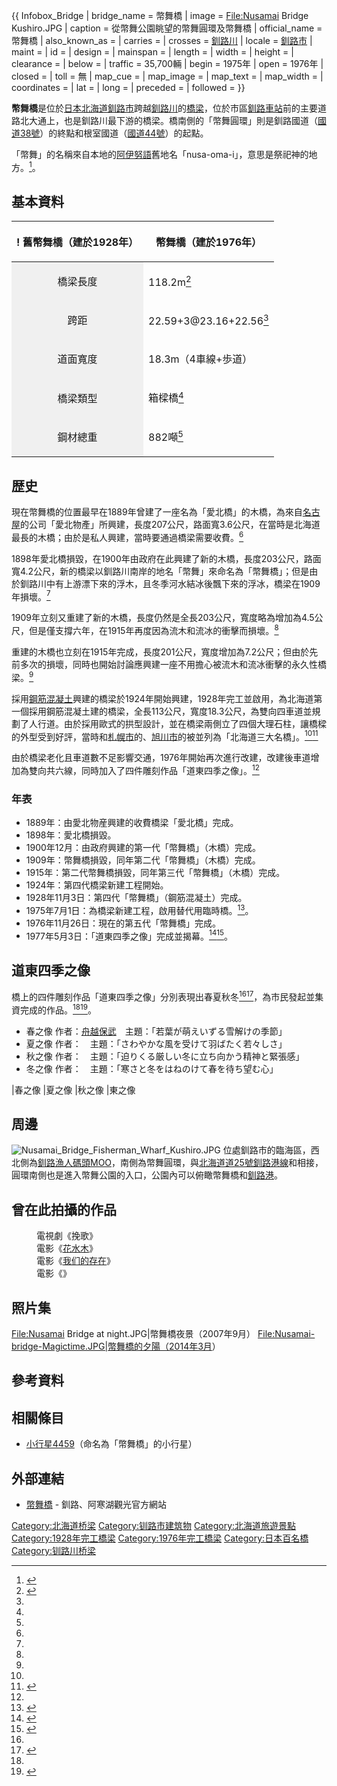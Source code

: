 {{ Infobox_Bridge
| bridge_name = 幣舞橋
| image = File:Nusamai Bridge Kushiro.JPG
| caption = 從幣舞公園眺望的幣舞圓環及幣舞橋
| official_name = 幣舞橋
| also_known_as = 
| carries = 
| crosses = [[釧路川|釧路川]]
| locale = [[釧路市|釧路市]]
| maint = 
| id = 
| design = 
| mainspan = {{convert|54|m|ft|0}}
| length = {{convert|124|m|ft|0}}
| width = {{convert|33.8|m|ft|0}}
| height = 
| clearance = 
| below = 
| traffic = 35,700輛
| begin = 1975年
| open = 1976年
| closed = 
| toll = 無
| map_cue = 
| map_image = 
| map_text = 
| map_width = 
| coordinates = {{coord|42|58|52.2|N|144|23|07.9|E|display=title;inline}}
| lat = 
| long = 
| preceded = 
| followed = 
}}

'''幣舞橋'''是位於[[日本|日本]][[北海道|北海道]][[釧路市|釧路市]]跨越[[釧路川|釧路川]]的[[橋梁|橋梁]]，位於市區[[釧路車站|釧路車站]]前的主要道路北大通上，也是釧路川最下游的橋梁。橋南側的「幣舞圓環」則是釧路國道（[[國道38號|國道38號]]）的終點和根室國道（[[國道44號|國道44號]]）的起點。

「幣舞」的名稱來自本地的[[阿伊努語|阿伊努語]]舊地名「nusa-oma-i」，意思是祭祀神的地方。<ref name="釧路開建">{{cite web|url=http://www.ks.hkd.mlit.go.jp/road/etc/alacarte/alacarte3.html|title=幣舞橋アラカルト|publisher=釧路開發建設部|accessdate=2016-02-09|language=ja|deadurl=yes|archiveurl=https://web.archive.org/web/20160216074507/http://www.ks.hkd.mlit.go.jp/road/etc/alacarte/alacarte3.html|archivedate=2016-02-16}}</ref>。

== 基本資料 ==
{| class="wikitable"
!!! 舊幣舞橋（建於1928年） !! 幣舞橋（建於1976年）
|-
| style="text-align: center; background-color: #f0f0f0" | 橋梁長度 || 118.2m<ref name="橋梁建設協会1928">{{cite web |url=http://www.jasbc.or.jp/kyoryodb/detail.cgi?id=414 |title=橋梁年鑑 幣舞橋 詳細資料 |publisher=日本橋梁建設協會 |accessdate=2016-02-09 |language=ja |archive-date=2021-02-04 |archive-url=https://web.archive.org/web/20210204052640/https://www.jasbc.or.jp/kyoryodb/detail.cgi?id=414 |dead-url=no }}</ref> || 124.0m<ref name="橋梁建設協会">{{cite web |url=http://www.jasbc.or.jp/kyoryodb/detail.cgi?id=3145 |title=橋梁年鑑 幣舞橋 詳細資料 |publisher=日本橋梁建設協會 |accessdate=2016-02-09 |language=ja |archive-date=2021-02-04 |archive-url=https://web.archive.org/web/20210204052632/https://www.jasbc.or.jp/kyoryodb/detail.cgi?id=3145 |dead-url=no }}</ref>
|-
| style="text-align: center; background-color: #f0f0f0" | 跨距 || 22.59+3@23.16+22.56<ref name="橋梁建設協会1928"/> || 34.5m+54.0m+34.5m<ref name="橋梁建設協会"/>
|-
| style="text-align: center; background-color: #f0f0f0" | 道面寬度 || 18.3m（4車線+歩道） || 33.8m（6車線+歩道）
|-
| style="text-align: center; background-color: #f0f0f0" | 橋梁類型 || 箱樑橋<ref name="橋梁建設協会1928"/> || 3徑間連續鋼床版箱樑橋<ref name="橋梁建設協会"/>
|-
| style="text-align: center; background-color: #f0f0f0" | 鋼材總重 || 882噸<ref name="橋梁建設協会1928"/> || 1,323噸<ref name="橋梁建設協会"/>
|}

== 歴史 ==
現在幣舞橋的位置最早在1889年曾建了一座名為「愛北橋」的木橋，為來自[[名古屋|名古屋]]的公司「愛北物產」所興建，長度207公尺，路面寬3.6公尺，在當時是北海道最長的木橋；由於是私人興建，當時要通過橋梁需要收費。<ref name="釧路開建"/>

1898年愛北橋損毀，在1900年由政府在此興建了新的木橋，長度203公尺，路面寬4.2公尺，新的橋梁以釧路川南岸的地名「幣舞」來命名為「幣舞橋」；但是由於釧路川中有上游漂下來的浮木，且冬季河水結冰後飄下來的浮冰，橋梁在1909年損壞。<ref name="釧路開建"/>

1909年立刻又重建了新的木橋，長度仍然是全長203公尺，寬度略為增加為4.5公尺，但是僅支撐六年，在1915年再度因為流木和流冰的衝擊而損壞。<ref name="釧路開建"/>

重建的木橋也立刻在1915年完成，長度201公尺，寬度增加為7.2公尺；但由於先前多次的損壞，同時也開始討論應興建一座不用擔心被流木和流冰衝擊的永久性橋梁。<ref name="釧路開建"/>

採用[[鋼筋混凝土|鋼筋混凝土]]興建的橋梁於1924年開始興建，1928年完工並啟用，為北海道第一個採用鋼筋混凝土建的橋梁，全長113公尺，寬度18.3公尺，為雙向四車道並規劃了人行道。由於採用歐式的拱型設計，並在橋梁兩側立了四個大理石柱，讓橋樑的外型受到好評，當時和[[札幌市|札幌市]]的{{tsl|ja|豊平橋|豐平橋}}、[[旭川市|旭川市]]的{{tsl|ja|旭橋 (旭川市)|旭橋 (旭川市)|旭橋}}被並列為「北海道三大名橋」。<ref name="釧路開建"/><ref>{{cite web |url=http://pucchi.net/hokkaido/closeup/bridge.php |title=你知道北海道三大名橋? 豐平橋、旭橋、幣舞橋 |date=2008-03-13 |work={{tsl|ja|北海道ファンマガジン|北海道粉絲雜誌}} |publisher=PNG Office |accessdate=2016-02-09 |language=ja |archive-date=2016-02-02 |archive-url=https://web.archive.org/web/20160202004429/http://pucchi.net/hokkaido/closeup/bridge.php |dead-url=no }}</ref>

由於橋梁老化且車道數不足影響交通，1976年開始再次進行改建，改建後車道增加為雙向共六線，同時加入了四件雕刻作品「道東四季之像」。<ref name="釧路開建"/>

=== 年表 ===
* 1889年：由愛北物産興建的收費橋梁「愛北橋」完成。
* 1898年：愛北橋損毀。
* 1900年12月：由政府興建的第一代「幣舞橋」（木橋）完成。
* 1909年：幣舞橋損毀，同年第二代「幣舞橋」（木橋）完成。
* 1915年：第二代幣舞橋損毀，同年第三代「幣舞橋」（木橋）完成。
* 1924年：第四代橋梁新建工程開始。
* 1928年11月3日：第四代「幣舞橋」（鋼筋混凝土）完成。
* 1975年7月1日：為橋梁新建工程，啟用替代用臨時橋。<ref>{{cite web|url=http://thesis.ceri.go.jp/db/files/GR0002200138.pdf|title=關於幣舞橋架換伴隨交通處理|author=關谷強|coauthors=煤賀清隆、高橋毅|format=PDF|publisher={{tsl|ja|土木研究所}} 寒地土木研究所|date=1977-02-25|language=ja|accessdate=2016-02-09|archive-date=2021-02-04|archive-url=https://web.archive.org/web/20210204052316/https://thesis.ceri.go.jp/db/files/GR0002200138.pdf|dead-url=yes}}</ref>。
* 1976年11月26日：現在的第五代「幣舞橋」完成。
* 1977年5月3日：「道東四季之像」完成並揭幕。<ref name="アートマップ">{{cite web |url=http://www.kushiro-artmu.jp/pamphlet/09artmap2.pdf |title=釧路藝術地圖 |format=PDF |publisher={{tsl|ja|北海道立釧路芸術館|北海道立釧路藝術館}} |accessdate=2016-02-09 |language=ja |archive-date=2016-03-04 |archive-url=https://web.archive.org/web/20160304071304/http://www.kushiro-artmu.jp/pamphlet/09artmap2.pdf |dead-url=no }}</ref><ref name="北の交差点">{{cite journal |url=http://www.rmec.or.jp/kousaten/10pdf/103436.pdf |title=詩歌文學旅次登場的霧都・釧路的象徵「幣舞橋」 |format=PDF |journal=北之交差点 |volume=10 AUTUMN-WINTER |year=2001 |publisher=北海道道路管理技術中心 |page=34-36 |author=三浦宏 |accessdate=2016-02-09 |language=ja |deadurl=yes |archiveurl=https://web.archive.org/web/20160304071610/http://www.rmec.or.jp/kousaten/10pdf/103436.pdf |archivedate=2016-03-04 }}</ref>。

== 道東四季之像 ==

橋上的四件雕刻作品「道東四季之像」分別表現出春夏秋冬<ref name="アートマップ"/><ref name="観光コンベンション協会">{{cite web|url=http://www.kushiro-kankou.or.jp/tourism/nusamai-bridge.html|title=幣舞橋|publisher=釧路觀光會議協會|accessdate=2016-02-09|language=ja|deadurl=yes|archiveurl=https://web.archive.org/web/20150214003226/http://www.kushiro-kankou.or.jp/tourism/nusamai-bridge.html|archivedate=2015年2月14日|df=}}</ref>，為市民發起並集資完成的作品。<ref name="北の交差点"/><ref>{{cite web |url=http://kenmane.kensetsu-plaza.com/bookpdf/135/at_01.pdf |title=釧路的象徵 幣舞橋 |format=PDF |work=土木紀行 |publisher=建設管理技術 |accessdate=2016-02-09 |language=ja |archive-date=2016-03-05 |archive-url=https://web.archive.org/web/20160305040423/http://kenmane.kensetsu-plaza.com/bookpdf/135/at_01.pdf |dead-url=no }}</ref>。

* 春之像 作者：[[舟越保武|舟越保武]]　主題：「若葉が萌えいずる雪解けの季節」
* 夏之像 作者：{{tsl|ja|佐藤忠良}}　主題：「さわやかな風を受けて羽ばたく若々しさ」
* 秋之像 作者：{{tsl|ja|柳原義達}}　主題：「迫りくる厳しい冬に立ち向かう精神と緊張感」
* 冬之像 作者：{{tsl|ja|本郷新|本鄉新}}　主題：「寒さと冬をはねのけて春を待ち望む心」

<gallery widths=150 heights=200>
|春之像
|夏之像
|秋之像
|東之像
</gallery>

== 周邊 ==
[[File:Nusamai_Bridge_Fisherman_Wharf_Kushiro.JPG|thumb]]
位處釧路市的臨海區，西北側為[[釧路漁人碼頭MOO|釧路漁人碼頭MOO]]，南側為幣舞圓環，與[[北海道道25號釧路港線|北海道道25號釧路港線]]和{{tsl|ja|北海道道113号釧路環状線|北海道道113號釧路環狀線}}相接，圓環南側也是進入幣舞公園的入口，公園內可以俯瞰幣舞橋和[[釧路港|釧路港]]。

== 曾在此拍攝的作品 ==
: 電視劇《挽歌》
: 電影《[[花水木_(電影)|花水木]]》
: 電影《[[我们的存在_(电影)|我们的存在]]》
: 電影《{{tsl|ja|起終点駅 ターミナル|起終點站}}》

== 照片集 ==
<gallery widths=240 heights=180>
File:Nusamai Bridge at night.JPG|幣舞橋夜景（2007年9月）
File:Nusamai-bridge-Magictime.JPG|幣舞橋的夕陽（2014年3月）
</gallery>

== 參考資料 ==
{{Reflist|2}}

== 相關條目 ==
{{Commonscat|Nusamai Bridge}}
* [[小行星4459|小行星4459]]（命名為「幣舞橋」的小行星）

== 外部連結 ==
* {{Ja}} [https://ja.kushiro-lakeakan.com/things_to_do/3688/ 幣舞橋] {{Wayback|url=https://ja.kushiro-lakeakan.com/things_to_do/3688/ |date=20200804142840 }} - 釧路、阿寒湖觀光官方網站

{{日本百名橋}}

{{DEFAULTSORT:Nusamai-bashi}}
[[Category:北海道桥梁|Category:北海道桥梁]]
[[Category:钏路市建筑物|Category:钏路市建筑物]]
[[Category:北海道旅遊景點|Category:北海道旅遊景點]]
[[Category:1928年完工橋梁|Category:1928年完工橋梁]]
[[Category:1976年完工橋梁|Category:1976年完工橋梁]]
[[Category:日本百名橋|Category:日本百名橋]]
[[Category:钏路川桥梁|Category:钏路川桥梁]]